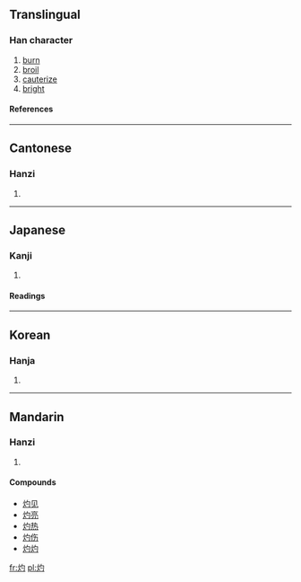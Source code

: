 ==Translingual==
===Han character===
{{Han char|rn=86|rad=火|as=03|sn=7|four=9782<sub>0</sub>|canj=火心戈 (FPI), 火心一 (FPM)}}
# [[burn]]
# [[broil]]
# [[cauterize]]
# [[bright]]
====References====
{{Han ref|kx=0666.170|dkj=18878|dj=1075.220|hdz=32189.160|uh=707C|ud=28796|bh=A860|bd=43104}}

----
==Cantonese==
===Hanzi===
{{yue-hanzi|jyut=|y=jeuk3}}
# {{defn|Cantonese}}

----
==Japanese==
===Kanji===
{{ja-kanji|grade=|rs=火03}}
# {{defn|Japanese}} 
====Readings====
{{ja-readings|on=[[しゃく]] (shaku)|kun=[[やく]] (yaku)}}

----
==Korean==
===Hanja===
{{ko-hanja|hangeul=[[작]], [[사]]|eumhun=|rv=jak, sa|mr=chak, sa|y=cak, sa}}
# {{defn|Korean}}

----
==Mandarin==
===Hanzi===
{{cmn-hanzi|pin=[[zhuó]] ([[zhuo2]])|wg=cho<sup>2</sup>}}
# {{defn|Mandarin}}

====Compounds====
*[[灼见]]
*[[灼亮]]
*[[灼热]]
*[[灼伤]]
*[[灼灼]]

[[fr:灼]]
[[pl:灼]]